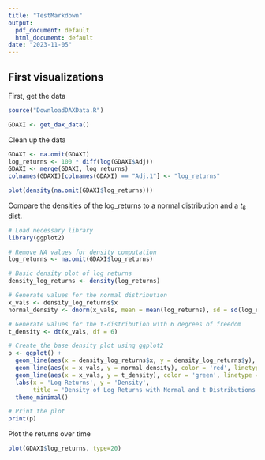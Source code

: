 ```yaml
---
title: "TestMarkdown"
output:
  pdf_document: default
  html_document: default
date: "2023-11-05"
---
```


## First visualizations
First, get the data
```r
source("DownloadDAXData.R")

GDAXI <- get_dax_data()
```

Clean up the data
```r
GDAXI <- na.omit(GDAXI)
log_returns <- 100 * diff(log(GDAXI$Adj))
GDAXI <- merge(GDAXI, log_returns)
colnames(GDAXI)[colnames(GDAXI) == "Adj.1"] <- "log_returns"

plot(density(na.omit(GDAXI$log_returns)))
```

Compare the densities of the log_returns to a normal distribution and a $t_6$ dist.
```r
# Load necessary library
library(ggplot2)

# Remove NA values for density computation
log_returns <- na.omit(GDAXI$log_returns)

# Basic density plot of log returns
density_log_returns <- density(log_returns)

# Generate values for the normal distribution
x_vals <- density_log_returns$x
normal_density <- dnorm(x_vals, mean = mean(log_returns), sd = sd(log_returns))

# Generate values for the t-distribution with 6 degrees of freedom
t_density <- dt(x_vals, df = 6)

# Create the base density plot using ggplot2
p <- ggplot() +
  geom_line(aes(x = density_log_returns$x, y = density_log_returns$y), color = 'blue') +
  geom_line(aes(x = x_vals, y = normal_density), color = 'red', linetype = "dashed") +
  geom_line(aes(x = x_vals, y = t_density), color = 'green', linetype = "dotted") +
  labs(x = 'Log Returns', y = 'Density',
       title = 'Density of Log Returns with Normal and t Distributions') +
  theme_minimal()

# Print the plot
print(p)

```

Plot the returns over time
```r
plot(GDAXI$log_returns, type=20)
```

